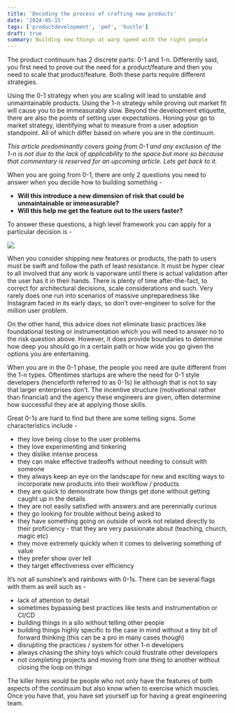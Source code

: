 ```yaml
---
title: 'Decoding the process of crafting new products'
date: '2024-05-15'
tags: ['productdevelopment', 'pmf', 'hustle']
draft: true
summary: Building new things at warp speed with the right people
--- 
```


The product continuum has 2 discrete parts: 0-1 and 1-n. Differently said, you first need to prove out the need for a product/feature and then you need to scale that product/feature. Both these parts require different strategies. 

Using the 0-1 strategy when you are scaling will lead to unstable and unmaintainable products. Using the 1-n strategy while proving out market fit will cause you to be immeasurably slow. Beyond the development etiquette, there are also the points of setting user expectations. Honing your go to market strategy, identifying what to measure from a user adoption standpoint. All of which differ based on where you are in the continuum. 

*This article predominantly covers going from 0-1  and any exclusion of the 1-n is not due to the lack of applicability to the space but more so because that commentary is reserved for an upcoming article. Lets get back to it.*

When you are going from 0-1, there are only 2 questions you need to answer when you decide how to building something - 

- **Will this introduce a new dimension of risk that could be unmaintainable or immeasurable?**
- **Will this help me get the feature out to the users faster?**

To answer these questions, a high level framework you can apply for a particular decision is - 

![](/static/images/risk-matrix.webp)

When you consider shipping new features or products, the path to users must be swift and follow the path of least resistance. It must be hyper clear to all involved that any work is vaporware until there is actual validation after the user has it in their hands. There is plenty of time after-the-fact, to correct for architectural decisions, scale considerations and such. Very rarely does one run into scenarios of massive unpreparedness like Instagram faced in its early days, so don’t over-engineer to solve for the million user problem. 

On the other hand, this advice does not eliminate basic practices like foundational testing or instrumentation which you will need to answer no to the risk question above. However, it does provide boundaries to determine how deep you should go in a certain path or how wide you go given the options you are entertaining. 

When you are in the 0-1 phase, the people you need are quite different from the 1-n types. Oftentimes startups are where the need for 0-1 style developers (henceforth referred to as 0-1s) lie although that is not to say that larger enterprises don’t. The incentive structure (motivational rather than financial) and the agency these engineers are given, often determine how successful they are at applying those skills.

Great 0-1s are hard to find but there are some telling signs. Some characteristics include - 

- they love being close to the user problems 
- they love experimenting and tinkering 
- they dislike intense process 
- they can make effective tradeoffs without needing to consult with someone
- they always keep an eye on the landscape for new and exciting ways to incorporate new products into their workflow / products 
- they are quick to demonstrate how things get done without getting caught up in the details 
- they are not easily satisfied with answers and are perennially curious 
- they go looking for trouble without being asked to 
- they have something going on outside of work not related directly to their proficiency - that they are very passionate about (teaching, church, magic etc)
- they move extremely quickly when it comes to delivering something of value
- they prefer show over tell 
- they target effectiveness over efficiency

It’s not all sunshine’s and rainbows with 0-1s. There can be several flags with them as well such as - 

- lack of attention to detail 
- sometimes bypassing best practices like tests and instrumentation or CI/CD
- building things in a silo without telling other people 
- building things highly specific to the case in mind without a tiny bit of forward thinking (this can be a pro in many cases though) 
- disrupting the practices / system for other 1-n developers 
- always chasing the shiny toys which could frustrate other developers 
- not completing projects and moving from one thing to another without closing the loop on things 

The killer hires would be people who not only have the features of both aspects of the continuum but also know when to exercise which muscles. Once you have that, you have set yourself up for having a great engineering team.